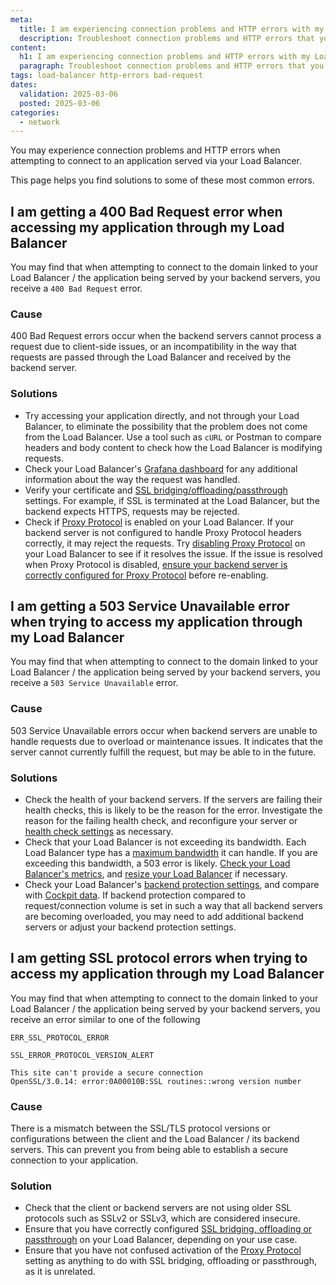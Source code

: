 ```yaml
---
meta:
  title: I am experiencing connection problems and HTTP errors with my Load Balancer
  description: Troubleshoot connection problems and HTTP errors that you may experience when accessing applications served via your Load Balancer. Learn how to resolve common problems and get your application back up and running.
content:
  h1: I am experiencing connection problems and HTTP errors with my Load Balancer
  paragraph: Troubleshoot connection problems and HTTP errors that you may experience when accessing applications served via your Load Balancer. Learn how to resolve common problems and get your application back up and running.
tags: load-balancer http-errors bad-request
dates:
  validation: 2025-03-06
  posted: 2025-03-06
categories:
  - network
---
```


You may experience connection problems and HTTP errors when attempting to connect to an application served via your Load Balancer. 

This page helps you find solutions to some of these most common errors.

## I am getting a 400 Bad Request error when accessing my application through my Load Balancer

You may find that when attempting to connect to the domain linked to your Load Balancer / the application being served by your backend servers, you receive a `400 Bad Request` error.

### Cause

400 Bad Request errors occur when the backend servers cannot process a request due to client-side issues, or an incompatibility in the way that requests are passed through the Load Balancer and received by the backend server.

### Solutions

- Try accessing your application directly, and not through your Load Balancer, to eliminate the possibility that the problem does not come from the Load Balancer. Use a tool such as `cURL` or Postman to compare headers and body content to check how the Load Balancer is modifying requests.
- Check your Load Balancer's [Grafana dashboard](/load-balancer/how-to/monitor-lb-cockpit/) for any additional information about the way the request was handled.
- Verify your certificate and [SSL bridging/offloading/passthrough](/load-balancer/reference-content/ssl-bridging-offloading-passthrough/) settings. For example, if SSL is terminated at the Load Balancer, but the backend expects HTTPS, requests may be rejected.
- Check if [Proxy Protocol](load-balancer/reference-content/configuring-backends/#proxy-protocol) is enabled on your Load Balancer. If your backend server is not configured to handle Proxy Protocol headers correctly, it may reject the requests. Try [disabling Proxy Protocol](/load-balancer/how-to/manage-frontends-and-backends/#how-to-edit-backends-and-health-checks) on your Load Balancer to see if it resolves the issue. If the issue is resolved when Proxy Protocol is disabled, [ensure your backend server is correctly configured for Proxy Protocol](/tutorials/proxy-protocol-v2-load-balancer/) before re-enabling.

## I am getting a 503 Service Unavailable error when trying to access my application through my Load Balancer 

You may find that when attempting to connect to the domain linked to your Load Balancer / the application being served by your backend servers, you receive a `503 Service Unavailable` error.

### Cause

503 Service Unavailable errors occur when backend servers are unable to handle requests due to overload or maintenance issues. It indicates that the server cannot currently fulfill the request, but may be able to in the future.

### Solutions

- Check the health of your backend servers. If the servers are failing their health checks, this is likely to be the reason for the error. Investigate the reason for the failing health check, and reconfigure your server or [health check settings](/load-balancer/reference-content/configuring-health-checks/) as necessary.
- Check that your Load Balancer is not exceeding its bandwidth. Each Load Balancer type has a [maximum bandwidth](https://www.scaleway.com/en/pricing/network/#load-balancer) it can handle. If you are exceeding this bandwidth, a 503 error is likely. [Check your Load Balancer's metrics](/load-balancer/how-to/monitor-lb-cockpit/), and [resize your Load Balancer](/load-balancer/how-to/resize-lb/) if necessary.
- Check your Load Balancer's [backend protection settings](/load-balancer/reference-content/configuring-backends/#backend-protection), and compare with [Cockpit data](/load-balancer/how-to/monitor-lb-cockpit/). If backend protection compared to request/connection volume is set in such a way that all backend servers are becoming overloaded, you may need to add additional backend servers or adjust your backend protection settings.


## I am getting SSL protocol errors when trying to access my application through my Load Balancer 

You may find that when attempting to connect to the domain linked to your Load Balancer / the application being served by your backend servers, you receive an error similar to one of the following

```
ERR_SSL_PROTOCOL_ERROR
```

```
SSL_ERROR_PROTOCOL_VERSION_ALERT
```

```
This site can't provide a secure connection
OpenSSL/3.0.14: error:0A00010B:SSL routines::wrong version number
```

### Cause

There is a mismatch between the SSL/TLS protocol versions or configurations between the client and the Load Balancer / its backend servers. This can prevent you from being able to establish a secure connection to your application.

### Solution

- Check that the client or backend servers are not using older SSL protocols such as SSLv2 or SSLv3, which are considered insecure.
- Ensure that you have correctly configured [SSL bridging, offloading or passthrough](/load-balancer/reference-content/ssl-bridging-offloading-passthrough/) on your Load Balancer, depending on your use case. 
- Ensure that you have not confused activation of the [Proxy Protocol](/load-balancer/reference-content/configuring-backends/#proxy-protocol) setting as anything to do with SSL bridging, offloading or passthrough, as it is unrelated.